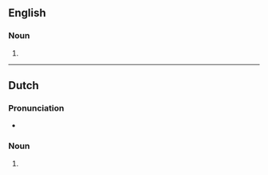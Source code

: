 {{also|place mats}}

==English==

===Noun===
{{head|en|noun plural form}}

# {{plural of|placemat|lang=en}}

----

==Dutch==

===Pronunciation===
* {{audio|Nl-placemats.ogg|Audio|lang=nl}}

===Noun===
{{head|nl|noun plural form}}

# {{nl-noun form of|pl|placemat}}